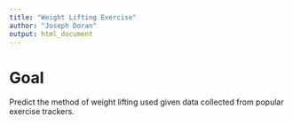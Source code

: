 ```yaml
---
title: "Weight Lifting Exercise"
author: "Joseph Doran"
output: html_document
---
```

# Goal

Predict the method of weight lifting used given data collected from popular exercise trackers.
